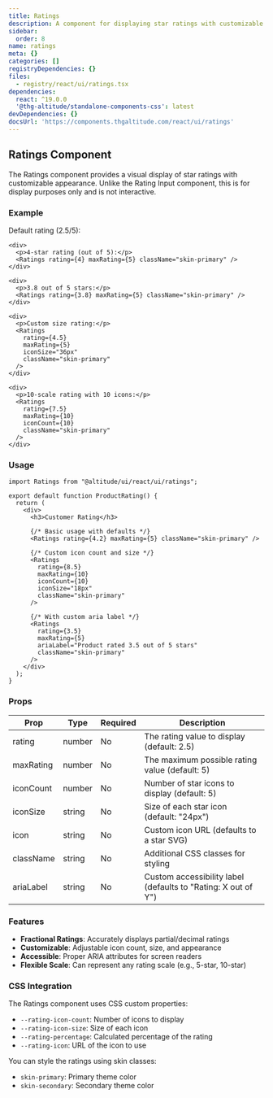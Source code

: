 ```yaml
---
title: Ratings
description: A component for displaying star ratings with customizable appearance
sidebar:
  order: 8
name: ratings
meta: {}
categories: []
registryDependencies: {}
files:
  - registry/react/ui/ratings.tsx
dependencies:
  react: ^19.0.0
  '@thg-altitude/standalone-components-css': latest
devDependencies: {}
docsUrl: 'https://components.thgaltitude.com/react/ui/ratings'
---
```



## Ratings Component

The Ratings component provides a visual display of star ratings with customizable appearance. Unlike the Rating Input component, this is for display purposes only and is not interactive.

### Example

<ShowComponent>
  <div style={{ display: "flex", flexDirection: "column", gap: "16px" }}>
    <div>
      <p>Default rating (2.5/5):</p>
      <Ratings className="skin-primary" />
    </div>

    <div>
      <p>4-star rating (out of 5):</p>
      <Ratings rating={4} maxRating={5} className="skin-primary" />
    </div>

    <div>
      <p>3.8 out of 5 stars:</p>
      <Ratings rating={3.8} maxRating={5} className="skin-primary" />
    </div>

    <div>
      <p>Custom size rating:</p>
      <Ratings
        rating={4.5}
        maxRating={5}
        iconSize="36px"
        className="skin-primary"
      />
    </div>

    <div>
      <p>10-scale rating with 10 icons:</p>
      <Ratings
        rating={7.5}
        maxRating={10}
        iconCount={10}
        className="skin-primary"
      />
    </div>

  </div>
</ShowComponent>

### Usage

```tsx
import Ratings from "@altitude/ui/react/ui/ratings";

export default function ProductRating() {
  return (
    <div>
      <h3>Customer Rating</h3>

      {/* Basic usage with defaults */}
      <Ratings rating={4.2} maxRating={5} className="skin-primary" />

      {/* Custom icon count and size */}
      <Ratings
        rating={8.5}
        maxRating={10}
        iconCount={10}
        iconSize="18px"
        className="skin-primary"
      />

      {/* With custom aria label */}
      <Ratings
        rating={3.5}
        maxRating={5}
        ariaLabel="Product rated 3.5 out of 5 stars"
        className="skin-primary"
      />
    </div>
  );
}
```

### Props

| Prop      | Type   | Required | Description                                                   |
| --------- | ------ | -------- | ------------------------------------------------------------- |
| rating    | number | No       | The rating value to display (default: 2.5)                    |
| maxRating | number | No       | The maximum possible rating value (default: 5)                |
| iconCount | number | No       | Number of star icons to display (default: 5)                  |
| iconSize  | string | No       | Size of each star icon (default: "24px")                      |
| icon      | string | No       | Custom icon URL (defaults to a star SVG)                      |
| className | string | No       | Additional CSS classes for styling                            |
| ariaLabel | string | No       | Custom accessibility label (defaults to "Rating: X out of Y") |

### Features

- **Fractional Ratings**: Accurately displays partial/decimal ratings
- **Customizable**: Adjustable icon count, size, and appearance
- **Accessible**: Proper ARIA attributes for screen readers
- **Flexible Scale**: Can represent any rating scale (e.g., 5-star, 10-star)

### CSS Integration

The Ratings component uses CSS custom properties:

- `--rating-icon-count`: Number of icons to display
- `--rating-icon-size`: Size of each icon
- `--rating-percentage`: Calculated percentage of the rating
- `--rating-icon`: URL of the icon to use

You can style the ratings using skin classes:

- `skin-primary`: Primary theme color
- `skin-secondary`: Secondary theme color
